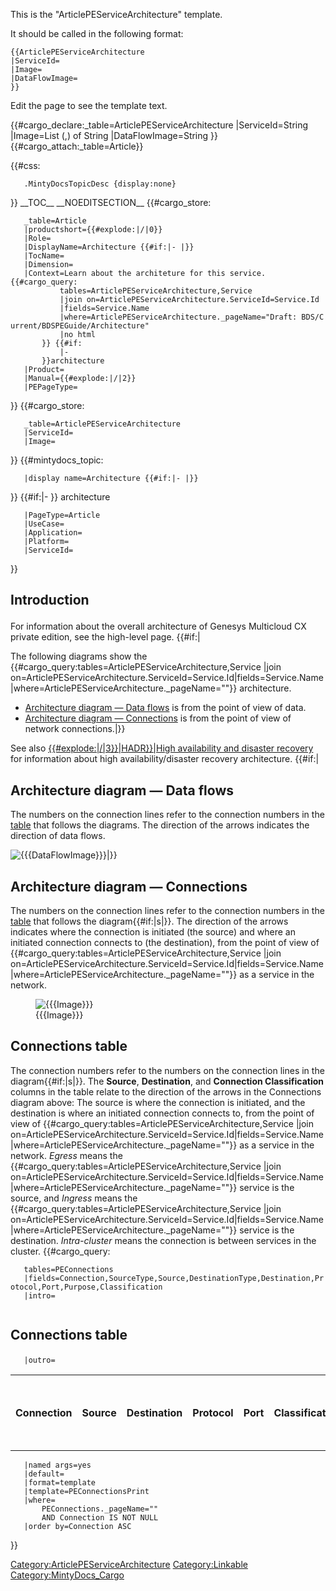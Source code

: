 <noinclude>
This is the "ArticlePEServiceArchitecture" template.

It should be called in the following format:
<pre>
{{ArticlePEServiceArchitecture
|ServiceId=
|Image=
|DataFlowImage=
}}

</pre>
Edit the page to see the template text.

{{#cargo_declare:_table=ArticlePEServiceArchitecture
|ServiceId=String
|Image=List (,) of String
|DataFlowImage=String
}}{{#cargo_attach:_table=Article}}

</noinclude>
<includeonly><!-- 

	setting CSS for this pages
	-->{{#css: 
	.MintyDocsTopicDesc {display:none} 
}}<!-- 

adding category to set form

-->[[Category:ArticlePEServiceArchitecture]]<!--

forcing TOC and suppressing section inks

-->__TOC__
__NOEDITSECTION__<!--

	storing values in Article table for general queries

-->{{#cargo_store:
	_table=Article
	|productshort={{#explode:{{FULLPAGENAME}}|/|0}}
	|Role={{{Role|}}}
	|DisplayName=Architecture {{#if:{{{AdditionalTitle|}}}|- {{{AdditionalTitle|}}}|}}
	|TocName={{{TocName|}}}
	|Dimension={{{Dimension|}}}
	|Context=Learn about the architeture for this service.{{#cargo_query:
			tables=ArticlePEServiceArchitecture,Service
			|join on=ArticlePEServiceArchitecture.ServiceId=Service.Id
			|fields=Service.Name
			|where=ArticlePEServiceArchitecture._pageName="Draft: BDS/Current/BDSPEGuide/Architecture"
			|no html
		}} {{#if:{{{AdditionalTitle|}}}
			|- {{lc:{{{AdditionalTitle|}}}
			|}}
		}}architecture
	|Product={{MINTYDOCSPRODUCT}}
	|Manual={{#explode:{{FULLPAGENAME}}|/|2}}
	|PEPageType={{{PEPageType|}}}
}}<!--

	storing values in ArticlePEServiceArchitecture for specific queries

-->{{#cargo_store:
	_table=ArticlePEServiceArchitecture
	|ServiceId={{{ServiceId|}}}
	|Image={{{Image|}}}
}}<!-- 

	Set MintyDocs topic, including a switch for different treatment for Manual pages 

-->{{#mintydocs_topic:
	|display name=Architecture {{#if:{{{AdditionalTitle|}}}|- {{{AdditionalTitle|}}}|}}
}}<!-- 

	Defining the EPPO Header; all parameters need to be passed to it 
-->{{EPPOHead
	|ServiceId={{{ServiceId|}}}
	|Context=Learn about {{#cargo_query:
		tables=ArticlePEServiceArchitecture,Service
		|join on=ArticlePEServiceArchitecture.ServiceId=Service.Id
		|fields=Service.Name
		|where=ArticlePEServiceArchitecture._pageName="{{FULLPAGENAME}}"
		}}{{#if:{{{AdditionalTitle|}}}|- {{lc:{{{AdditionalTitle|}}}|}}}} architecture
	|PageType=Article
	|UseCase={{{UseCase|}}}
	|Application={{{Application|}}}
	|Platform={{{Platform|}}}
	|ServiceId={{{ServiceId|}}}
}}<!-- 

	Introduction text 

-->
<h2>Introduction</h2>
{{{IntroductionText|}}}

For information about the overall architecture of Genesys Multicloud CX private edition, see the high-level {{Link-AnywhereElse|product=PrivateEdition|version=Current|manual=PEGuide|topic=Architecture}} page. {{#if:{{{DataFlowImage|}}}|<nowiki/>

The following diagrams show the {{#cargo_query:tables=ArticlePEServiceArchitecture,Service
|join on=ArticlePEServiceArchitecture.ServiceId=Service.Id|fields=Service.Name|where=ArticlePEServiceArchitecture._pageName="{{FULLPAGENAME}}"}} architecture.
*[[{{FULLPAGENAME}}#DataFlows|Architecture diagram — Data flows]] is from the point of view of data.
*[[{{FULLPAGENAME}}#Connections|Architecture diagram — Connections]] is from the point of view of network connections.|}}

See also [[{{#replace:{{FULLPAGENAME}}|{{#explode:{{FULLPAGENAME}}|/|3}}|HADR}}|High availability and disaster recovery]] for information about high availability/disaster recovery architecture.
{{#if:{{{DataFlowImage|}}}|{{AnchorDiv|DataFlows}}
==Architecture diagram — Data flows==
The numbers on the connection lines refer to the connection numbers in the [[{{FULLPAGENAME}}#ConnectionsTable|table]] that follows the diagrams. The direction of the arrows indicates the direction of data flows.

[[File:{{{DataFlowImage}}}]]|}}
{{AnchorDiv|Connections}}
==Architecture diagram — Connections==
The numbers on the connection lines refer to the connection numbers in the [[{{FULLPAGENAME}}#ConnectionsTable|table]] that follows the diagram{{#if:{{{DataFlowImage|}}}|s|}}. The direction of the arrows indicates where the connection is initiated (the source) and where an initiated connection connects to (the destination), from the point of view of {{#cargo_query:tables=ArticlePEServiceArchitecture,Service
|join on=ArticlePEServiceArchitecture.ServiceId=Service.Id|fields=Service.Name|where=ArticlePEServiceArchitecture._pageName="{{FULLPAGENAME}}"}} as a service in the network.

[[File:{{{Image}}}]]

{{AnchorDiv|ConnectionsTable}}
==Connections table==
The connection numbers refer to the numbers on the connection lines in the diagram{{#if:{{{DataFlowImage|}}}|s|}}. The '''Source''', '''Destination''', and '''Connection Classification''' columns in the table relate to the direction of the arrows in the Connections diagram above: The source is where the connection is initiated, and the destination is where an initiated connection connects to, from the point of view of {{#cargo_query:tables=ArticlePEServiceArchitecture,Service
|join on=ArticlePEServiceArchitecture.ServiceId=Service.Id|fields=Service.Name|where=ArticlePEServiceArchitecture._pageName="{{FULLPAGENAME}}"}} as a service in the network. ''Egress'' means the {{#cargo_query:tables=ArticlePEServiceArchitecture,Service
|join on=ArticlePEServiceArchitecture.ServiceId=Service.Id|fields=Service.Name|where=ArticlePEServiceArchitecture._pageName="{{FULLPAGENAME}}"}} service is the source, and ''Ingress'' means the {{#cargo_query:tables=ArticlePEServiceArchitecture,Service
|join on=ArticlePEServiceArchitecture.ServiceId=Service.Id|fields=Service.Name|where=ArticlePEServiceArchitecture._pageName="{{FULLPAGENAME}}"}} service is the destination. ''Intra-cluster'' means the connection is between services in the cluster.
<!--

	adding connections table

-->{{#cargo_query:
	tables=PEConnections
	|fields=Connection,SourceType,Source,DestinationType,Destination,Protocol,Port,Purpose,Classification
	|intro=
		<h2>Connections table</h2>
		<table class="sortable">
		<tr><th>Connection</th>
		<th>Source</th>
		<th>Destination</th>
		<th>Protocol</th>
		<th>Port</th>
		<th>Classification</th>
		<th>Data that travels on this connection</th>
		</tr>
	|outro=</table>
	|named args=yes
	|default=
	|format=template
	|template=PEConnectionsPrint
	|where=
		PEConnections._pageName="{{FULLPAGENAME}}" 
		AND Connection IS NOT NULL
	|order by=Connection ASC
}}<!--

	passing parameters to the relevant templates

-->{{{PEConnections|}}}
{{{PEConnectionsPrint|}}}<!--

	adding this page type to Linkgrabber

-->[[Category:Linkable]]</includeonly><noinclude>[[Category:MintyDocs_Cargo]]</noinclude>